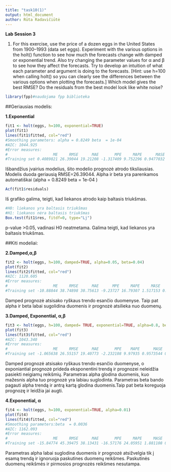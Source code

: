 ```yaml
---
title: "task10(1)"
output: html_document
author: Rūta Radavičiūtė
---
```

**Lab Session 3**

1. For this exercise, use the price of a dozen eggs in the United States
from 1900–1993 (data set eggs). Experiment with the various options
in the holt() function to see how much the forecasts change
with damped or exponential trend. Also try changing the parameter
values for α and β to see how they affect the forecasts. Try to
develop an intuition of what each parameter and argument is doing
to the forecasts.
[Hint: use h=100 when calling holt() so you can clearly see the
differences between the various options when plotting the forecasts.]
Which model gives the best RMSE? Do the residuals from the best model look like white noise?

```r
library(fpp)#naudojama fpp biblioteka
```

##Geriausias modelis:

**1.Exponential**
```r
fit1 <- holt(eggs, h=100, exponential=TRUE)
plot(fit1)
lines(fit1$fitted, col="red")
#Smoothing parameters: alpha = 0.8249 beta  = 1e-04 
#AIC: 1044.925
#Error measures:
#                    ME     RMSE      MAE       MPE     MAPE      MASE       ACF1
#Training set 0.4089821 26.39044 19.21208 -1.317409 9.752296 0.9477032 0.01075801
```

Išbandžius įvairius modelius, šito modelio prognozė atrodo tiksliausias. Modelis duoda geriausią RMSE=26.39044. Alpha ir beta yra parenkamos automatiškai (alpha = 0.8249 beta  = 1e-04 )

```r
Acf(fit1$residuals)
```

Iš grafiko galima, teigti, kad liekanos atrodo kaip baltasis triukšmas.

```r
#H0: liekanos yra baltasis triukšmas
#H1: liekanos nėra baltasis triukšmas
Box.test(fit1$res, fitdf=0, type="Lj")
```
p-value >0.05, vadinasi H0 neatmetama. Galima teigti, kad liekanos yra baltasis triukšmas.

##Kiti modeliai:

**2.Damped,α,β**
```r
fit2 <- holt(eggs, h=100, damped=TRUE, alpha=0.05, beta=0.04)
plot(fit2)
lines(fit2$fitted, col="red")
#AIC: 1120.605
#Error measures:
#                    ME     RMSE      MAE      MPE     MAPE     MASE      ACF1
#Training set -10.88844 38.74898 30.75613 -9.23727 16.79307 1.517153 0.7092164
```

Damped prognozė atsisako ryškaus trendo esančio duomenyse. Taip pat alpha ir beta labai sugolidina duomenis ir prognozė atsilieka nuo duomenų.

**3.Damped, Exponential, α,β**
```r
fit3 <- holt(eggs, h=100, damped= TRUE, exponential=TRUE, alpha=0.8, beta=0.001)
plot(fit3)
lines(fit3$fitted, col="red")
#AIC: 1043.340
#Error measures:
#                    ME     RMSE      MAE       MPE    MAPE      MASE       ACF1
#Training set -1.065638 26.55157 19.40773 -2.232108 9.97935 0.9573544 0.03853755
```

Damped prognozė atsisako ryškaus trendo esančio duomenyse, o exponiantial prognozė prideda eksponentini trendą ir prognozei neleidžia pasiekti neigiamų reikšmių. Parametras alpha glodina duomenis, kuo mažesnis alpha tuo prognozė yra labiau suglodinta. Parametras beta bando pagauti alpha trendą ir antrą kartą glodina duomenis.Taip pat beta koreguoja prognozę ir leidžia jai augti.

**4.Exponential, α**
```r
fit4 <- holt(eggs, h=100, exponential=TRUE, alpha=0.01)
plot(fit4)
lines(fit4$fitted, col="red")
#Smoothing parameters:beta  = 0.0036 
#AIC: 1162.093
#Error measures:
#                    ME     RMSE      MAE       MPE     MAPE     MASE      ACF1
#Training set -15.84774 45.39475 38.13431 -16.57176 24.05951 1.881108 0.7963922
```

Parametras alpha labai suglodina duomenis ir prognozė atsižvelgia tik į esamą trendą ir ignoruoja paskutines duomenų reikšmes. Paskutinės duomenų reikšmės ir pirmosios prognozės reikšmes nesutampa.
